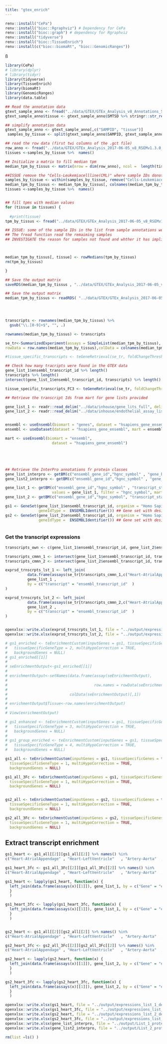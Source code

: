 ```yaml
---
title: "gtex_enrich"
---
```


```r
renv::install("CePa")
renv::install("bioc::Rgraphviz") # Dependency for CePa
renv::install("bioc::graph") # dependency for Rgraphviz
renv::install("tidyverse")
renv::install("bioc::TissueEnrich")
renv::install(c("bioc::biomaRt", "bioc::GenomicRanges"))

```

ß

```r
library(CePa)
# library(dplyr)
# library(tidyr)
library(tidyverse)
library(TissueEnrich)
library(biomaRt)
library(GenomicRanges)
library(data.table)


```

```r
## Read the annotation data
gtext_sample_anno <- fread("../data/GTEX/GTEx_Analysis_v8_Annotations_SampleAttributesDS.txt", sep = '\t') %>% as_tibble()
gtext_sample_anno$tissue <- gtext_sample_anno$SMTSD %>% stringr::str_replace_all(pattern = " ", replacement = "") 

## simplify annotation data 
gtext_sample_anno <- gtext_sample_anno[,c("SAMPID", "tissue")]
 samples_by_tissue <- split(gtext_sample_anno$SAMPID, gtext_sample_anno$tissue)

## read the row data (first twi columns of the .gct file)
row_anno <- fread("../data/GTEX/GTEx_Analysis_2017-06-05_v8_RSEMv1.3.0_transcript_tpm.gct", sep = '\t', skip = 2, header = TRUE, select = c("transcript_id", "gene_id"))
tissues <-samples_by_tissue %>%  names() 

## Initialize a matrix to fill median tpm
median_tpm_by_tissus <- matrix(nrow = dim(row_anno), ncol =  length(tissues) , dimnames = list(row_anno$transcript_id, tissues ))

##ISSUE remove the "Cells-Leukemiacellline(CML)" where sample IDs donot match the ggct file
samples_by_tissue <- within(samples_by_tissue, remove("Cells-Leukemiacellline(CML)"))
median_tpm_by_tissus <- median_tpm_by_tissus[, colnames(median_tpm_by_tissus)!="Cells-Leukemiacellline(CML)"] 
tissues <-samples_by_tissue %>%  names() 


## fill tpms with median values
for (tissue in tissues) {
 
  #print(tissue) 
tpm_by_tissus <- fread("../data/GTEX/GTEx_Analysis_2017-06-05_v8_RSEMv1.3.0_transcript_tpm.gct", sep = '\t', skip = 2, header = TRUE, select = samples_by_tissue[[tissue]], nThread = 6 ) %>%  as.matrix()

## ISSUE: some of the sample IDs in the list from sample annotations were not for 
## The fread function read the remaiming samples
## INVESTIGATE the reason for samples not found and whther it has implications 



median_tpm_by_tissus[, tissue] <- rowMedians(tpm_by_tissus)
rm(tpm_by_tissus)

}

## Save the output matrix
saveRDS(median_tpm_by_tissus , "../data/GTEX/GTEx_Analysis_2017-06-05_v8_RSEMv1.3.0_transcript_Mediantpm.RDS")


```

```r
## Save the output matrix
median_tpm_by_tissus <- readRDS( "../data/GTEX/GTEx_Analysis_2017-06-05_v8_RSEMv1.3.0_transcript_Mediantpm.RDS")


 
```

```r

transcripts <- rownames(median_tpm_by_tissus) %>%
  gsub("\\.[0-9]+$", "", .)

rownames(median_tpm_by_tissus) <- transcripts

se_tr<-SummarizedExperiment(assays = SimpleList(median_tpm_by_tissus),
rowData = row.names(median_tpm_by_tissus),colData = colnames(median_tpm_by_tissus))

#tissue_specific_transcripts <- teGeneRetrieval(se_tr, foldChangeThreshold = 5, maxNumberOfTissues = 7, expressedGeneThreshold = 1)
```

```r
## Check how many tracripts were found in the GTEX data 
gene_list_1$ensembl_transcript_id %>% length()
transcripts %>% length()
intersect(gene_list_1$ensembl_transcript_id, transcripts) %>% length()
```

```r
tissue_specific_transcripts_FC3 <- teGeneRetrieval(se_tr, foldChangeThreshold = 3, maxNumberOfTissues = 4, expressedGeneThreshold = 1)
```

```r


## Retrieve the transcript Ids from mart for gene lists provided

gene_list_1 <- readr::read_delim("../data/inhouse/gene_lits_full", delim = "\t", show_col_types = FALSE) %>% unlist()
gene_list_2 <- readr::read_delim("../data/inhouse/endothelial_assay_list.txt", delim = "\t", show_col_types = FALSE) %>% unlist()


ensembl <- useEnsembl(biomart = "genes", dataset = "hsapiens_gene_ensembl")
ensembl <- useDataset(dataset = "hsapiens_gene_ensembl", mart = ensembl)

mart <- useEnsembl(biomart = "ensembl", 
                     dataset = "hsapiens_gene_ensembl")





## Retrieve the InterPro annotations fr protein classes 
gene_list_interpro <- getBM(c("ensembl_gene_id","hgnc_symbol" , "gene_biotype", "interpro", "interpro_short_description", "interpro_description"), values = gene_list_1, filter = "hgnc_symbol", mart = ensembl)
gene_list2_interpro <- getBM(c("ensembl_gene_id","hgnc_symbol" , "gene_biotype", "interpro", "interpro_short_description", "interpro_description"), values = gene_list_2, filter = "hgnc_symbol", mart = ensembl)

gene_list_1 <- getBM(c("ensembl_gene_id","hgnc_symbol" , "transcript_start", "transcript_end", "ensembl_transcript_id", "gene_biotype", "transcript_biotype"),
                     values = gene_list_1, filter = "hgnc_symbol", mart = ensembl)
gene_list_2 <- getBM(c("ensembl_gene_id","hgnc_symbol", "transcript_start", "transcript_end", "ensembl_transcript_id", "gene_biotype", "transcript_biotype"),values = gene_list_2,filter = "hgnc_symbol", mart = ensembl)

gs1 <- GeneSet(gene_list_1$ensembl_transcript_id, organism = "Homo Sapiens",
               geneIdType =  ENSEMBLIdentifier()) ## Gene set with desired list of genes
gs2 <- GeneSet(gene_list_2$ensembl_transcript_id, organism = "Homo Sapiens",
               geneIdType =  ENSEMBLIdentifier()) ## Gene set with desired list of genes



```

### Get the transcript expressions

```r
transcripts_own <- c(gene_list_1$ensembl_transcript_id, gene_list_2$ensembl_transcript_id)

transcripts_cmmn_1 <- intersect(gene_list_1$ensembl_transcript_id, transcripts)
transcripts_cmmn_2 <- intersect(gene_list_2$ensembl_transcript_id, transcripts)

exprsd_trnscrpts_lst_1 <- left_join(
          data.frame(assays(se_tr[transcripts_cmmn_1,c("Heart-AtrialAppendage" , "Heart-LeftVentricle"   , "Artery-Aorta"  ,"Artery-Coronary" )])[[1]], check.names = TRUE)  %>% rownames_to_column(var = "transcript"),
          gene_list_1 ,
          by = c("transcript" = "ensembl_transcript_id"  )
)

exprsd_trnscrpts_lst_2 <- left_join(
          data.frame(assays(se_tr[transcripts_cmmn_2,c("Heart-AtrialAppendage" , "Heart-LeftVentricle"   , "Artery-Aorta"  ,"Artery-Coronary" )])[[1]], check.names = TRUE)  %>% rownames_to_column(var = "transcript"),
          gene_list_2 ,
          by = c("transcript" = "ensembl_transcript_id"  )
)


openxlsx::write.xlsx(exprsd_trnscrpts_lst_1, file = "../output/expression_trnscrpts_lst_1_median.xlsx")
openxlsx::write.xlsx(exprsd_trnscrpts_lst_2, file = "../output/expression_trnscrpts_lst_2_median.xlsx")
```

```r
# gs1_enriched <- teEnrichmentCustom(inputGenes = gs1, tissueSpecificGenes = tissue_specific_transcripts,
#   tissueSpecificGeneType = 2, multiHypoCorrection = TRUE,
#   backgroundGenes = NULL)
# gs1_enriched[[1]]
# 
# seEnrichmentOutput<-gs1_enriched[[1]]
# 
# enrichmentOutput<-setNames(data.frame(assay(seEnrichmentOutput),
# 
#                                       row.names = rowData(seEnrichmentOutput)[,1]),
# 
#                            colData(seEnrichmentOutput)[,1])
# 
# enrichmentOutput$Tissue<-row.names(enrichmentOutput)
# 
# View(enrichmentOutput)

```

```r
# gs1_enhanced <- teEnrichmentCustom(inputGenes = gs1, tissueSpecificGenes = tissue_specific_transcripts,
#   tissueSpecificGeneType = 3, multiHypoCorrection = TRUE,
#   backgroundGenes = NULL)
# 
# gs1_group_enriched <- teEnrichmentCustom(inputGenes = gs1, tissueSpecificGenes = tissue_specific_transcripts,
#   tissueSpecificGeneType = 4, multiHypoCorrection = TRUE,
#   backgroundGenes = NULL)

gs1_all <- teEnrichmentCustom(inputGenes = gs1, tissueSpecificGenes = tissue_specific_transcripts,
  tissueSpecificGeneType = 1, multiHypoCorrection = TRUE,
  backgroundGenes = NULL)

gs1_all_3Fc <- teEnrichmentCustom(inputGenes = gs1, tissueSpecificGenes = tissue_specific_transcripts_FC3,
  tissueSpecificGeneType = 1, multiHypoCorrection = TRUE,
  backgroundGenes = NULL)


gs2_all <- teEnrichmentCustom(inputGenes = gs2, tissueSpecificGenes = tissue_specific_transcripts,
  tissueSpecificGeneType = 1, multiHypoCorrection = TRUE,
  backgroundGenes = NULL)

gs2_all_3Fc <- teEnrichmentCustom(inputGenes = gs2, tissueSpecificGenes = tissue_specific_transcripts_FC3,
  tissueSpecificGeneType = 1, multiHypoCorrection = TRUE,
  backgroundGenes = NULL)
```

## Extract transcript enrichment

```r
gs1_heart <- gs1_all[[2]][gs1_all[[2]] %>% names() %in%
c("Heart-AtrialAppendage" , "Heart-LeftVentricle"   , "Artery-Aorta"  ,"Artery-Coronary" ) ]

gs1_heart_3fc <- gs1_all_3Fc[[2]][gs1_all_3Fc[[2]] %>% names() %in%
c("Heart-AtrialAppendage" , "Heart-LeftVentricle"   , "Artery-Aorta"  ,"Artery-Coronary" ) ]

gs1_heart <- lapply(gs1_heart, function(x) {
  left_join(data.frame(assays(x)[[1]]), gene_list_1, by = c("Gene" = "ensembl_transcript_id"))
  }
  )

gs1_heart_3fc <- lapply(gs1_heart_3fc, function(x) {
  left_join(data.frame(assays(x)[[1]]), gene_list_1, by = c("Gene" = "ensembl_transcript_id"))
  }
  )



```

```r
gs2_heart <- gs1_all[[2]][gs2_all[[2]] %>% names() %in%
c("Heart-AtrialAppendage" , "Heart-LeftVentricle"   , "Artery-Aorta"  ,"Artery-Coronary" ) ]

gs2_heart_3fc <- gs2_all_3Fc[[2]][gs2_all_3Fc[[2]] %>% names() %in%
c("Heart-AtrialAppendage" , "Heart-LeftVentricle"   , "Artery-Aorta"  ,"Artery-Coronary" ) ]

gs2_heart <- lapply(gs2_heart, function(x) {
  left_join(data.frame(assays(x)[[1]]), gene_list_2, by = c("Gene" = "ensembl_transcript_id"))
  }
  )

gs2_heart_3fc <- lapply(gs2_heart_3fc, function(x) {
  left_join(data.frame(assays(x)[[1]]), gene_list_2, by = c("Gene" = "ensembl_transcript_id"))
  }
  )
```

```r
openxlsx::write.xlsx(gs1_heart, file = "../output/expressions_list_1_default.xlsx")
openxlsx::write.xlsx(gs1_heart_3fc, file = "../output/expressions_list_1_relaxed.xlsx")
openxlsx::write.xlsx(gs2_heart, file = "../output/expressions_list_2_default.xlsx")
openxlsx::write.xlsx(gs2_heart_3fc, file = "../output/expressions_list_2_relaxed.xlsx")
openxlsx::write.xlsx(gene_list_interpro, file = "../output/List_1_protein_class.xlsx")
openxlsx::write.xlsx(gene_list2_interpro, file = "../output/List_2_protein_class_relaxed.xlsx")

```

```r
rm(list =ls() )

```

### 
